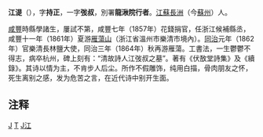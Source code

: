 {{Refimprove|time=2007-09-26T15:23:09Z}}
'''江湜'''（{{bd|1818年||1866年|catIdx=J江}}），字'''持正'''，一字'''弢叔'''，別署'''龍湫院行者'''。[[江蘇|江蘇]][[長洲縣|長洲]]（今[[蘇州|蘇州]]）人。

[[咸豐|咸豐]]時縣學諸生，屢試不第，咸豐七年（1857年）花錢捐官，任浙江候補縣丞，咸豐十一年（1861年）夏游[[雁蕩山|雁蕩山]]（浙江省溫州市樂清市境內）。[[同治|同治]]元年（1862年）官樂清長林鹽大使，同治三年（1864年）秋再游雁蕩。工書法，一生鬱鬱不得志，病卒杭州，碑上刻有：“清故詩人江弢叔之墓”。著有《伏敔堂詩集》及《續錄》。其诗以情为主，不肯步人后尘。所作不假雕饰，纯用白描，骨肉朋友之怀，死生离别之感，发为危苦之言，在近代诗中别开生面。

== 注释 ==
{{Reflist}}

[[Category:清朝詩人|J]]
[[Category:江姓|T]]
[[Category:苏州人|J江]]